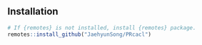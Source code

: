 ## Installation

```r
# If {remotes} is not installed, install {remotes} package.
remotes::install_github("JaehyunSong/PRcacl")
```
